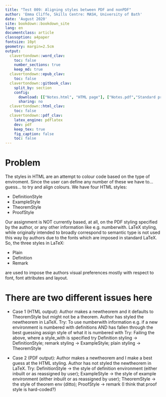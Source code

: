 ```yaml
---
title: "Test 009: Aligning styles between PDF and nonPDF"
author: 'Emma Cliffe, Skills Centre: MASH, University of Bath'
date: 'August 2020'
site: bookdown::bookdown_site
lang: en
documentclass: article
classoption: a4paper
fontsize: 10pt
geometry: margin=2.5cm
output:
  clavertondown::word_clav:
    toc: false
    number_sections: true
    keep_md: true
  clavertondown::epub_clav:
    toc: false
  clavertondown::gitbook_clav:
    split_by: section
    config:
      download: [["Notes.html", "HTML page"], ["Notes.pdf","Standard print PDF"], ["NotesClear.pdf","Clear print PDF"], ["NotesLarge.pdf","Large print PDF"], ["Notes.docx","Accessible Word document"], ["Notes.epub","Accessible EPub book" ]]
      sharing: no
  clavertondown::html_clav:
    toc: false
  clavertondown::pdf_clav:
    latex_engine: pdflatex
    dev: pdf
    keep_tex: true
    fig_caption: false
    toc: false
---
```


# Problem

The styles in HTML are an attempt to colour code based on the type of enviroment. Since the user can define any number of these we have to... guess... to try and align colours. We have four HTML styles:

* DefinitionStyle
* ExampleStyle
* TheoremStyle
* ProofStyle


Our assignment is NOT currently based, at all, on the PDF styling specified by the author, or any other information like e.g. numberwith. LaTeX styling, while originally intended to broadly correspond to semantic type is not used this way by authors due to the fonts which are imposed in standard LaTeX. So, the three styles in LaTeX:

* Plain
* Definition
* Remark

are used to impose the authors visual preferences mostly with respect to font, font attributes and layout. 


# There are two different issues here

* Case 1 (HTML output): Author makes a newtheorem and it defaults to TheoremStyle but might not be a theorem. Author has styled the newtheorem in LaTeX. 
Try: To use numberwith information e.g. if a new environment is numbered with definitions AND has fallen through the best guessing assign style of what it is numbered with 
Try: Failing the above, where a style_with is specified try Definition styling -> DefinitionStyle; remark styling -> ExampleStyle; plain styling -> TheoremStyle


* Case 2 (PDF output): Author makes a newtheorem and I make a best guess at the HTML styling. Author has not styled the newtheorem in LaTeX.
Try: DefinitionStyle -> the style of definition environment (either inbuilt or as reassigned by user); ExampleStyle -> the style of example environment (either inbuilt or as reassigned by user); TheoremStyle -> the style of theorem env (ditto); ProofStyle -> remark (I think that proof style is hard-coded?)


